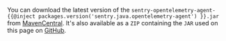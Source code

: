 You can download the latest version of the `sentry-opentelemetry-agent-{{@inject packages.version('sentry.java.opentelemetry-agent') }}.jar` from [MavenCentral](https://search.maven.org/artifact/io.sentry/sentry-opentelemetry-agent). It's also available as a `ZIP` containing the `JAR` used on this page on [GitHub](https://github.com/getsentry/sentry-java/releases/).

